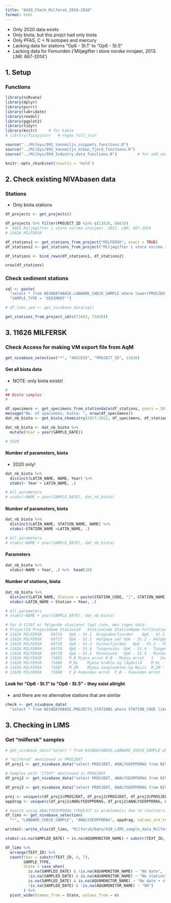 ```yaml
---
title: "0420_Check_Milfersk_2016-2020"
format: html
---
```


* Only 2020 data exists  
* Only biota, but this projct had only biota   
* Only PFAS, C + N isotopes and mercury  
* Lacking data for stations "Op6 - St.1" to "Op6 - St.5"   
* Lacking data for Femunden ('Miljøgifter i store norske innsjøer, 2013. LNR: 667-2014')  


## 1. Setup  

### Functions  
```r

library(niRvana)
library(dplyr)
library(purrr)
library(lubridate)
library(readxl)
library(ggplot2)
library(tidyr)
library(knitr)     # for kable
# library(fuzzyjoin)   # regex_full_join

source("../Milkys/991_Vannmiljo_snippets_functions.R")
source("../Milkys/992_Vannmiljo_Urban_fjord_functions.R")
source("../Milkys/994_Industry_data_functions.R")         # for add_coordinates()

knitr::opts_chunk$set(results = 'hold')

```


## 2.  Check existing NIVAbasen data    

### Stations  

* Only biota stations   

```r

df_projects <- get_projects()   

df_projects %>% filter(PROJECT_ID %in% c(11626, 6863))
#  6863	Miljøgifter i store norske innsjøer, 2013. LNR: 667-2014
# 11626	MILFERSK

df_stations1 <- get_stations_from_project("MILFERSK", exact = TRUE)
df_stations2 <- get_stations_from_project("Miljøgifter i store norske innsjøer, 2013. LNR: 667-2014", exact = TRUE)

df_stations <- bind_rows(df_stations1, df_stations2)

nrow(df_stations)

```
### Check sediment stations  

```r

sql <- paste(
  "select * from NIVADATABASE.LABWARE_CHECK_SAMPLE where lower(PROSJEKT) like '%milfersk%'",
  "SAMPLE_TYPE = 'SEDIMENT'")

# df_lims_sed <- get_nivabase_data(sql)

get_stations_from_project_id(c(73443, 73439))  

```


## 3. 11626	MILFERSK

### Check Access for making VM export file from AqM  

```r

get_nivabase_selection("*", "XACCESS", "PROJECT_ID", 11626)

```


#### Get all biota data   
- NOTE: only biota exists!

```r

# 
## Biota samples
#

df_specimens <- get_specimens_from_stationdata(df_stations, years = 2016:2022)
message("No. of specimens, biota: ", nrow(df_specimens))
dat_nb_biota <- get_biota_chemistry(2017:2022, df_specimens, df_stations, report_samples = TRUE)

dat_nb_biota <- dat_nb_biota %>%
  mutate(Year = year(SAMPLE_DATE))

# 3528

```


#### Number of parameters, biota   

* 2020 only!

```r

dat_nb_biota %>%
  distinct(LATIN_NAME, NAME, Year) %>%
  xtabs(~ Year + LATIN_NAME, .)  

# All parameters  
# xtabs(~NAME + year(SAMPLE_DATE), dat_nb_biota)

```


#### Number of parameters, biota   
```r

dat_nb_biota %>%
  distinct(LATIN_NAME, STATION_NAME, NAME) %>%
  xtabs(~STATION_NAME +LATIN_NAME, .)  

# All parameters  
# xtabs(~NAME + year(SAMPLE_DATE), dat_nb_biota)

```

#### Parameters  

```r

dat_nb_biota %>%
  xtabs(~NAME + Year, .) %>%  head(10)

```


#### Number of stations, biota   
```r

dat_nb_biota %>%
  distinct(LATIN_NAME, Station = paste(STATION_CODE, "|", STATION_NAME), STATION_ID, Year) %>%
  xtabs(~LATIN_NAME + Station + Year, .)  

# All parameters  
# xtabs(~NAME + year(SAMPLE_DATE), dat_nb_biota)

# For O-17197 er følgende stasjoner lagt innn, men ingen data:
# ProjectId	ProjectName	StationId	StationCode	StationName	FullStationName	StationTypeId	StationType	SamplePointId	Latitude	Longitude	EPSG	X	Y
# 11626	MILFERSK	69716	Op6 - St.1	Ringsakerfjorden	Op6 - St.1 - Ringsakerfjorden	1	Innsjø	62577	60,84506061	10,71340939	32633	267142	6753142
# 11626	MILFERSK	69717	Op6 - St.2	Helgøya sør	Op6 - St.2 - Helgøya sør	1	Innsjø	62578	60,69548378	11,0257242	32633	283084	6735434
# 11626	MILFERSK	69718	Op6 - St.3	Furnesfjorden	Op6 - St.3 - Furnesfjorden	1	Innsjø	62579	60,81794375	10,9677253	32633	280759	6749249
# 11626	MILFERSK	69719	Op6 - St.4	Tangenvika	Op6 - St.4 - Tangenvika	1	Innsjø	62580	60,56954607	11,22760471	32633	293289	6720773
# 11626	MILFERSK	69720	Op6 - St.5	Minnesund	Op6 - St.5 - Minnesund	1	Innsjø	62581	60,40818174	11,21683044	32633	291666	6702855
# 11626	MILFERSK	71085	M_Ø	Mjøsa ørret	M_Ø - Mjøsa ørret	1	Innsjø	64326	60,81662489	10,67962587	32633	265100	6750100
# 11626	MILFERSK	71086	M_KL	Mjøsa krøkle og lågåsild	M_KL - Mjøsa krøkle og lågåsild	1	Innsjø	64327	60,71609581	11,0950276	32633	287000	6737500
# 11626	MILFERSK	71087	M_ZM	Mjøsa zooplankton og Mysis	M_ZM - Mjøsa zooplankton og Mysis	1	Innsjø	64328	60,69155098	11,02467003	32633	283000	6735000
# 11626	MILFERSK	71088	F_Ø	Femunden ørret	F_Ø - Femunden ørret	1	Innsjø	64329	62,15112234	11,85238197	32633	336000	6895000


```


#### Look for "Op6 - St.1" to "Op6 - St.5" - they exist allright   

- and there are no alternative stations that are similar  

```r

check <- get_nivabase_data(
  "select * from NIVADATABASE.PROJECTS_STATIONS where STATION_CODE like '%Op6%'")

```


## 3. Checking in LIMS  

### Get "milfersk" samples      

```r

# get_nivabase_data("select * from NIVADATABASE.LABWARE_CHECK_SAMPLE where rownum < 4")

# "milfersk" mentioned in PROSJEKT    
df_proj1 <- get_nivabase_data("select PROSJEKT, ANALYSEOPPDRAG from NIVADATABASE.LABWARE_CHECK_SAMPLE where lower(PROSJEKT) like '%milfersk%'")

# Samples with "17197" mentioned in PROSJEKT    
df_proj2 <- get_nivabase_data("select PROSJEKT, ANALYSEOPPDRAG from NIVADATABASE.LABWARE_CHECK_SAMPLE where lower(PROSJEKT) like '%17197%'")

df_proj3 <- get_nivabase_data("select PROSJEKT, ANALYSEOPPDRAG from NIVADATABASE.LABWARE_CHECK_SAMPLE where lower(PROSJEKT) like '%210136%'")

proj <- unique(c(df_proj1$PROSJEKT, df_proj2$PROSJEKT, df_proj3$PROSJEKT))
oppdrag <- unique(c(df_proj1$ANALYSEOPPDRAG, df_proj2$ANALYSEOPPDRAG, df_proj3$ANALYSEOPPDRAG))

# Search using ANALYSEOPPDRAG (PROEJCT is problematic due to charcters)
df_lims <- get_nivabase_selection(
  "*", "LABWARE_CHECK_SAMPLE", "ANALYSEOPPDRAG", oppdrag, values_are_text = TRUE)

writexl::write_xlsx(df_lims, "Milfersk/Data/420_LIMS_sample_data_Milfersk_2023-05-25_raw.xlsx")

```


```r
xtabs(~is.na(SAMPLED_DATE) + is.na(AQUAMONITOR_NAME) + substr(TEXT_ID, 4, 7), df_lims)

```

```r

df_lims %>%
  arrange(TEXT_ID) %>%
  count(Year = substr(TEXT_ID, 4, 7), 
        SAMPLE_TYPE,
        State = case_when(
          is.na(SAMPLED_DATE) & !is.na(AQUAMONITOR_NAME) ~ "No date", 
          !is.na(SAMPLED_DATE) & is.na(AQUAMONITOR_NAME) ~ "No station", 
          is.na(SAMPLED_DATE) & is.na(AQUAMONITOR_NAME) ~ "No date + station", 
          !is.na(SAMPLED_DATE) & !is.na(AQUAMONITOR_NAME) ~ "OK")          
        ) %>%
  pivot_wider(names_from = State, values_from = n)

```



